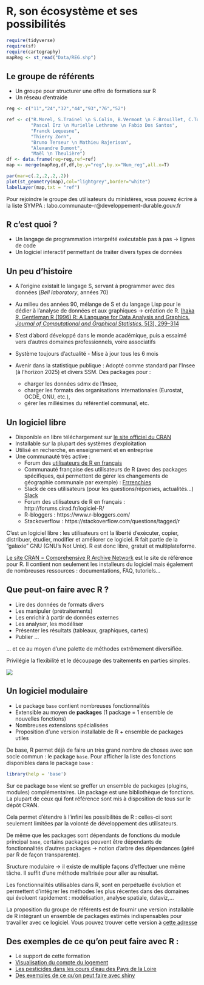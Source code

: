 # R, son écosystème et ses possibilités

```r
require(tidyverse)
require(sf)
require(cartography)
mapReg <- st_read("Data/REG.shp")
```



## Le groupe de référents
- Un groupe pour structurer une offre de formations sur R
- Un réseau d'entraide 

```r
reg <- c("11","24","32","44","93","76","52")

ref <- c("R.Morel, S.Trainel \n S.Colin, B.Vermont \n F.Brouillet, C.Toque",
         "Pascal Irz \n Murielle Lethrone \n Fabio Dos Santos",
         "Franck Lequesne",
         "Thierry Zorn",
         "Bruno Terseur \n Mathieu Rajerison",
         "Alexandre Dumont",
         "Maël \n Theulière")
df <- data.frame(reg=reg,ref=ref)
map <- merge(mapReg,df,df,by.y="reg",by.x="Num_reg",all.x=T)

par(mar=c(.2,.2,.2,.2))
plot(st_geometry(map),col="lightgrey",border="white")
labelLayer(map,txt = "ref")
```

Pour rejoindre le groupe des utilisateurs du ministères, vous pouvez écrire à la liste SYMPA : labo.communaute-r@developpement-durable.gouv.fr


## R c'est quoi ?

- Un langage de programmation interprété exécutable pas à pas $\rightarrow$ lignes de code
- Un logiciel interactif permettant de traiter divers types de données


## Un peu d'histoire

- A l'origine existait le langage S, servant à programmer avec des données (*Bell laboratory*, années 70)

- Au milieu des années 90, mélange de S et du langage Lisp pour le dédier à l'analyse de données et aux graphiques $\rightarrow$ création de R. [Ihaka R, Gentleman R (1996) R: A Language for Data Analysis and Graphics. *Journal of
Computational and Graphical Statistics*, 5(3), 299–314](https://www.stat.auckland.ac.nz/~ihaka/downloads/R-paper.pdf)

- S'est d'abord développé dans le monde académique, puis a essaimé vers d'autres domaines professionnels, voire associatifs

- Système toujours d’actualité - Mise à jour tous les 6 mois

- Avenir dans la statistique publique : Adopté comme standard par l'Insee (à l'horizon 2025) et divers SSM. Des packages pour :
    - charger les données sdmx de l'Insee,
    - charger les formats des organisations internationales (Eurostat, OCDE, ONU, etc.),
    - gérer les millésimes du référentiel communal, etc.

## Un logiciel libre

- Disponible en libre téléchargement sur [le site officiel du CRAN](https://cran.r-project.org)
- Installable sur la plupart des systèmes d'exploitation
- Utilisé en recherche, en enseignement et en entreprise
- Une communauté très active :
    - Forum des [utilisateurs de R en français](http://forums.cirad.fr/logiciel-R/)
    - Communauté française des utilisateurs de R (avec des packages spécifiques, qui permettent de gérer les changements de géographie communale par exemple) : [Frrrenchies](https://github.com/frrrenchies/frrrenchies)
    - Slack de ces utilisateurs (pour les questions/réponses, actualités...) [Slack](https://r-grrr.slack.com/)
    - Forum des utilisateurs de R en français : http://forums.cirad.fr/logiciel-R/
    - R-bloggers : https://www.r-bloggers.com/
    - Stackoverflow : https://stackoverflow.com/questions/tagged/r


  
C'est un logiciel libre : les utilisateurs ont la liberté d'exécuter, copier, distribuer, étudier, modifier et améliorer ce logiciel. R fait partie de la "galaxie" GNU (GNU's Not Unix). R est donc libre, gratuit et multiplateforme.

[Le site CRAN = Comprehensive R Archive Network](cran.r-project.org) est le site de référence pour R. Il contient non seulement les installeurs du logiciel mais également de nombreuses ressources : documentations, FAQ, tutoriels... 


    
## Que peut-on faire avec R ?

- Lire des données de formats divers
- Les manipuler (prétraitements)
- Les enrichir à partir de données externes
- Les analyser, les modéliser
- Présenter les résultats (tableaux, graphiques, cartes)
- Publier ...

... et ce au moyen d'une palette de méthodes extrêmement diversifiée.

Privilégie la flexibilité et le découpage des traitements en parties simples.


![](Figures/illustrations.png)

## Un logiciel modulaire

- Le package `base` contient nombreuses fonctionnalités
- Extensible au moyen de **packages** (1 package = 1 ensemble de nouvelles fonctions) 
- Nombreuses extensions spécialisées
- Proposition d'une version installable de R + ensemble de packages utiles

De base, R permet déjà de faire un très grand nombre de choses avec son socle commun : le package `base`. Pour afficher la liste des fonctions disponibles dans le package `base` :

```r
library(help = 'base')
```

Sur ce package `base` vient se greffer un ensemble de packages (plugins, modules) complémentaires.
Un package est une bibliothèque de fonctions. La plupart de ceux qui font référence sont mis à disposition de tous sur le dépôt CRAN.

Cela permet d'étendre à l'infini les possibilités de R : celles-ci sont seulement limitées par la volonté de développement des utilisateurs.

De même que les packages sont dépendants de fonctions du module principal `base`, certains packages peuvent être dépendants de fonctionnalités d'autres packages $\rightarrow$ notion d'arbre des dépendances (géré par R de façon transparente).

Sructure modulaire $\rightarrow$ il existe de multiple façons d'effectuer une même tâche. Il suffit d'une méthode maîtrisée pour aller au résultat.

Les fonctionnalités utilisables dans R, sont en perpétuelle évolution et permettent d'intégrer les méthodes les plus récentes dans des domaines qui évoluent rapidement : modélisation, analyse spatiale, dataviz,...

La proposition du groupe de référents est de fournir une version installable de R intégrant un ensemble de packages estimés indispensables pour travailler avec ce logiciel. Vous pouvez trouver cette version à  [cette adresse](http://pne.metier.e2.rie.gouv.fr/suite-logicielle-r-r974.html)

## Des exemples de ce qu'on peut faire avec R :

- Le support de cette formation
- [Visualisation du compte du logement](http://dataviz.statistiques.developpement-durable.gouv.fr/csl2017/)
- [Les pesticides dans les cours d'eau des Pays de la Loire](https://ssm-ecologie.shinyapps.io/qualite-des-eaux/)
- [Des exemples de ce qu'on peut faire avec shiny](http://shiny.rstudio.com/)

